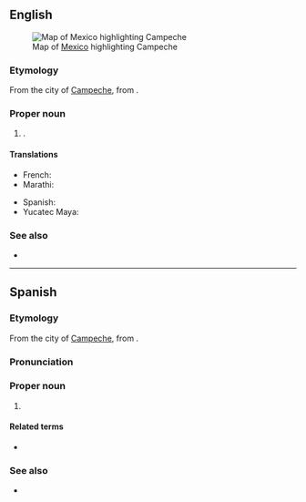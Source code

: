 {{also|campeche|campêche}}
==English==
[[File:Mexico map, MX-CAM.svg|thumb|Map of [[Mexico]] highlighting Campeche]]

===Etymology===
From the city of [[w:Campeche, Campeche|Campeche]], from {{der|en|yua|Kaan Peech}}.

===Proper noun===
{{en-proper noun}}

# {{place|en|state|c/Mexico}}.

====Translations====
{{trans-top|state of Mexico}}
* French: {{t+|fr|Campeche|m}}
* Marathi: {{t|mr|काम्पेचे|n}}
{{trans-mid}}
* Spanish: {{t+|es|Campeche|m}}
* Yucatec Maya: {{t|yua|Kaampech}}
{{trans-bottom}}

===See also===
* {{pedialite}}

----

==Spanish==

===Etymology===
From the city of [[w:Campeche City|Campeche]], from {{der|es|yua|Kaan Peech}}.

===Pronunciation===
{{es-IPA}}

===Proper noun===
{{es-proper noun|m}}

# {{place|es|state|c/Mexico}}
#: {{syn|es|CM|q1=abbreviation}}

====Related terms====
* {{l|es|campechano}}

===See also===
* {{pedialite|lang=es}}